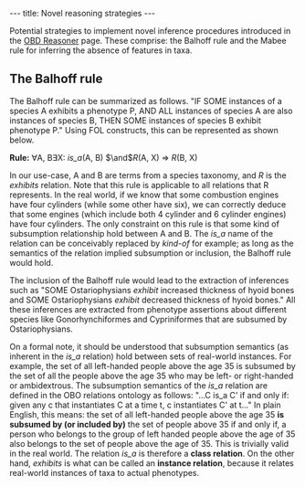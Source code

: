 ---
title: Novel reasoning strategies
---

Potential strategies to implement novel inference procedures introduced in the [[OBD_Reasoner#Novel_inference_procedures_for_Phenoscape|OBD Reasoner]]  page. These comprise: the Balhoff rule and the Mabee rule for inferring the absence of features in taxa.

==The Balhoff rule==

The Balhoff rule can be summarized as follows. "IF SOME instances of a species A exhibits a phenotype P, AND ALL instances of species A are also instances of species B, THEN SOME instances of species B exhibit phenotype P." Using FOL constructs, this can be represented as shown below.

'''Rule:''' <math>\forall</math>A, B<math>\exists </math>X: ''is_a''(A, B)  <math>\and </math>''R''(A, X)  <math>\Rightarrow</math> ''R''(B, X)

In our use-case, A and B are terms from a species taxonomy, and ''R'' is the ''exhibits'' relation. Note that this rule is applicable to all relations that R represents. In the real world, if we know that some combustion engines have four cylinders (while some other have six), we can correctly deduce that some engines (which include both 4 cylinder and 6 cylinder engines) have four cylinders. The only constraint on this rule is that some kind of subsumption relationship hold between A and B. The ''is_a'' name of the relation can be conceivably replaced by ''kind-of'' for example; as long as the semantics of the relation implied subsumption or inclusion, the Balhoff rule would hold.

The inclusion of the Balhoff rule would lead to the extraction of inferences such as "SOME Ostariophysians ''exhibit'' increased thickness of hyoid bones and SOME Ostariophysians ''exhibit'' decreased thickness of hyoid bones." All these inferences are extracted from phenotype assertions about different species like Gonorhynchiformes and Cypriniformes that are subsumed by Ostariophysians.

On a formal note, it should be understood that subsumption semantics (as inherent in the ''is_a'' relation) hold between sets of real-world instances. For example, the set of all left-handed people above the age 35 is subsumed by the set of all the people above the age 35 who may be left- or right-handed or ambidextrous. The subsumption semantics of the ''is_a'' relation are defined in the OBO relations ontology as follows: "...C is_a C' if and only if: given any c that instantiates C at a time t, c instantiates C' at t..." In plain English, this means: the set of all left-handed people above the age 35 '''is subsumed by (or included by)''' the set of people above 35 if and only if, a person who belongs to the group of left handed people above the age of 35 also belongs to the set of people above the age of 35. This is trivially valid in the real world. The relation ''is_a'' is therefore a '''class relation'''. On the other hand, ''exhibits'' is what can be called an '''instance relation''', because it relates real-world instances of taxa to actual phenotypes.